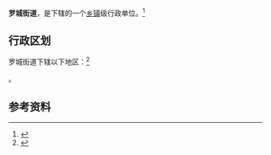 {{中国乡级行政区|14/01/10/002/000}}

'''罗城街道'''，是{{PRC admin/fullname|14/01/10/002/000|3}}下辖的一个[[乡镇|乡镇]]级行政单位。<ref>{{PRC admin/ref sgc|{{PRC admin/parent|14/01/10/002/000}}}}</ref>

== 行政区划 ==

罗城街道下辖以下地区：<ref>{{PRC admin/ref sgc|14/01/10/002/000}}</ref>

{{PRC admin/children|14/01/10/002/000}}。

== 参考资料 ==

{{reflist}}

{{行政区划小作品}}
{{PRC admin/navcat|14/01/10/002/000}}